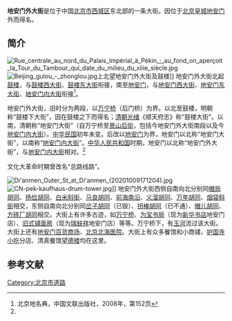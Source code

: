 {{Coord|39.9366168|116.3961358|type:landmark_region:CN-11_source:GoogleMaps|display=title}}
{{Infobox China Road
|路牌类型 = Beijing
|道路方向 = NS
|中文道路名称 = 地安门外大街
|道路名称拼音 = DI'ANMENWAI DAJIE
|图片 = File:CN-pek-strasse-trommelturm.jpg
|图片说明 = 自南向北拍摄的地安门外大街，远处为[[北京鼓楼|鼓楼]]
|道路属性 = 
|道路总长度 = 
|车速限制 = 
|行车线数量 = 
|所在地区 = [[北京市|北京市]][[西城区|西城区]]
|起点 = [[地安门|地安门]]
|终点 = [[北京鼓楼|鼓楼]]
|路段主要建筑 = [[北京鼓楼|鼓楼]]<br />[[为宝书局|为宝书局]]<br />[[旧式铺面房_(北京西城)|旧式铺面房]]<br />[[地安门百货商场|地安门百货商场]]<br />[[万宁桥|万宁桥]]
}}
'''地安门外大街'''是位于中国[[北京市|北京市]][[西城区|西城区]]东北部的一条大街。因位于[[北京皇城|北京皇城]][[地安门|地安门]]外而得名。

== 简介 ==
[[File:Rue_centrale_au_nord_du_Palais_Impérial_à_Pékin_;_au_fond_on_aperçoit_la_Tour_du_Tambour_qui_date_du_milieu_du_xiiie_siècle.jpg|thumb]]
[[File:Beijing_gulou_-_zhonglou.jpg|thumb]]上北望地安门外大街及鼓楼]]
地安门外大街北起[[北京鼓楼|鼓楼]]，与[[鼓楼西大街|鼓楼西大街]]、[[鼓楼东大街|鼓楼东大街]]衔接，南至[[地安门|地安门]]，与[[地安门西大街|地安门西大街]]、[[地安门东大街|地安门东大街]]、[[地安门内大街|地安门内大街]]衔接<ref name="bjdmd">北京地名典，中国文联出版社，2008年，第152页</ref>。

地安门外大街，旧时分为两段，以[[万宁桥|万宁桥]]（后门桥）为界。以北至鼓楼，明朝称“鼓楼下大街”，因在鼓楼之下而得名；[[清朝|清朝]][[光绪|光绪]]《顺天府志》称“鼓楼大街”。以南，清朝称“地安门大街”（自万宁桥至[[景山后街|景山后街]]，包括今地安门外大街南段以及今[[地安门内大街|地安门内大街]]）。[[中华民国|中华民国]]初年未变。后改以[[地安门|地安门]]为界，地安门以北称“地安门大街”，以南称“[[地安门内大街|地安门内大街]]”。[[中华人民共和国|中华人民共和国]]时期，地安门以北称“地安门外大街”，与[[地安门内大街|地安门内大街]]相对。<ref name="bjdmd" />

文化大革命时期曾改名“总路线路”。

[[File:Di'anmen_Outer_St_at_Di'anmen_(20201009171204).jpg|thumb]]
[[File:CN-pek-kaufhaus-drum-tower.jpg|thumb]]]]
地安门外大街西侧自南向北分别同[[帽局胡同|帽局胡同]]、[[扬俭胡同|扬俭胡同]]、[[白米斜街|白米斜街]]、[[马良胡同|马良胡同]]、[[前海南沿|前海南沿]]、[[义溜胡同|义溜胡同]]、[[万年胡同|万年胡同]]、[[烟袋斜街|烟袋斜街]]相交，东侧自南向北分别同[[岔子胡同|岔子胡同]]（已毁）、[[拐棒胡同|拐棒胡同]]（已不通）、[[帽儿胡同|帽儿胡同]]、[[方砖厂胡同|方砖厂胡同]]相交。大街上有许多古迹，如[[万宁桥|万宁桥]]、[[为宝书局|为宝书局]]（现为[[新华书店|新华书店]]地安门店）、[[旧式铺面房_(北京西城)|旧式铺面房]]（现为[[瑞蚨祥|瑞蚨祥]]地安门店）等等。万宁桥下，有[[玉河|玉河]]流过该大街。大街上还有[[地安门百货商场|地安门百货商场]]、[[北京北海医院|北京北海医院]]。大街上有众多餐馆和小商铺，[[护国寺小吃|护国寺小吃]]分店、清真餐馆[[望德楼|望德楼]]均在这里。

== 参考文献 ==
{{Reflist}}

[[Category:北京市道路|Category:北京市道路]]